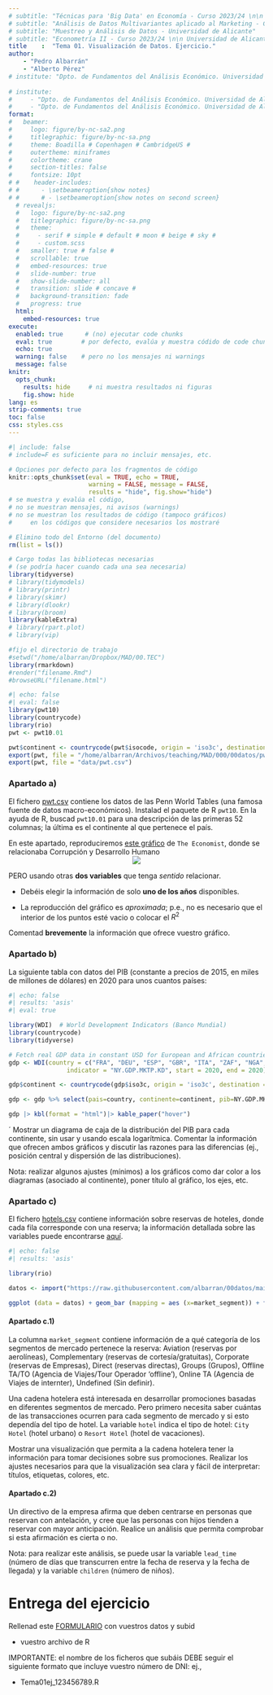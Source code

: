 ```yaml
---
# subtitle: "Técnicas para 'Big Data' en Economía - Curso 2023/24 \n\n Universidad de Alicante"
# subtitle: "Análisis de Datos Multivariantes aplicado al Marketing - Curso 2023/24 \n\n Universidad de Alicante"
# subtitle: "Muestreo y Análisis de Datos - Universidad de Alicante"
# subtitle: "Econometría II - Curso 2023/24 \n\n Universidad de Alicante"
title    :  "Tema 01. Visualización de Datos. Ejercicio."
author:  
    - "Pedro Albarrán"
    - "Alberto Pérez"
# institute: "Dpto. de Fundamentos del Análisis Económico. Universidad de Alicante"
   
# institute: 
#     - "Dpto. de Fundamentos del Análisis Económico. Universidad de Alicante"
#     - "Dpto. de Fundamentos del Análisis Económico. Universidad de Alicante"
format:
#   beamer:
#     logo: figure/by-nc-sa2.png
#     titlegraphic: figure/by-nc-sa.png
#     theme: Boadilla # Copenhagen # CambridgeUS #
#     outertheme: miniframes
#     colortheme: crane
#     section-titles: false
#     fontsize: 10pt
# #    header-includes:
# #      - \setbeameroption{show notes}
# #      # - \setbeameroption{show notes on second screen}
  # revealjs:
  #   logo: figure/by-nc-sa2.png
  #   titlegraphic: figure/by-nc-sa.png
  #   theme:
  #     - serif # simple # default # moon # beige # sky #
  #     - custom.scss
  #   smaller: true # false #
  #   scrollable: true
  #   embed-resources: true
  #   slide-number: true
  #   show-slide-number: all
  #   transition: slide # concave #
  #   background-transition: fade
  #   progress: true
  html: 
    embed-resources: true
execute:
  enabled: true      # (no) ejecutar code chunks
  eval: true        # por defecto, evalúa y muestra códido de code chunks
  echo: true
  warning: false    # pero no los mensajes ni warnings
  message: false
knitr:
  opts_chunk:
    results: hide     # ni muestra resultados ni figuras
    fig.show: hide
lang: es
strip-comments: true
toc: false
css: styles.css
---
```


```r
#| include: false
# include=F es suficiente para no incluir mensajes, etc.

# Opciones por defecto para los fragmentos de código
knitr::opts_chunk$set(eval = TRUE, echo = TRUE, 
                      warning = FALSE, message = FALSE,
                      results = "hide", fig.show="hide")
# se muestra y evalúa el código,
# no se muestran mensajes, ni avisos (warnings)
# no se muestran los resultados de código (tampoco gráficos)
#     en los códigos que considere necesarios los mostraré

# Elimino todo del Entorno (del documento)
rm(list = ls())       

# Cargo todas las bibliotecas necesarias
# (se podría hacer cuando cada una sea necesaria)
library(tidyverse)
# library(tidymodels)
# library(printr)
# library(skimr)
# library(dlookr)
# library(broom)
library(kableExtra)
# library(rpart.plot)
# library(vip)

#fijo el directorio de trabajo
#setwd("/home/albarran/Dropbox/MAD/00.TEC")
library(rmarkdown)
#render("filename.Rmd")     
#browseURL("filename.html")
```


```r
#| echo: false
#| eval: false
library(pwt10)
library(countrycode)
library(rio)
pwt <- pwt10.01

pwt$continent <- countrycode(pwt$isocode, origin = 'iso3c', destination = 'continent')
export(pwt, file = "/home/albarran/Archivos/teaching/MAD/000/00datos/pwt.csv")
export(pwt, file = "data/pwt.csv")

```


### Apartado a)

El fichero [pwt.csv](https://raw.githubusercontent.com/albarran/00datos/main/pwt.csv) contiene los datos de las Penn World Tables (una famosa fuente de datos macro-económicos). Instalad el paquete de R `pwt10`. En la ayuda de R, buscad `pwt10.01` para una descripción de las primeras 52 columnas; la última es el continente al que pertenece el país.
  
En este apartado, reproduciremos [este gráfico](http://www.economist.com/node/21541178) de `The Economist`, donde se relacionaba Corrupción y Desarrollo Humano
<center>
![](figure/Economist1.png)
</center>

PERO usando otras **dos variables** que tenga *sentido* relacionar. 

  +  Debéis elegir la información de solo **uno de los años** disponibles. 
  
  +  La reproducción del gráfico es *aproximada*; p.e., no es necesario que el interior de los puntos esté vacio o colocar el $R^2$
  

Comentad **brevemente** la información que ofrece vuestro gráfico.

### Apartado b)

La siguiente tabla con datos del PIB (constante a precios de 2015, en miles de millones de dólares) en 2020 para unos cuantos países:

```r
#| echo: false
#| results: 'asis'
#| eval: true

library(WDI)  # World Development Indicators (Banco Mundial)
library(countrycode)
library(tidyverse)

# Fetch real GDP data in constant USD for European and African countries
gdp <- WDI(country = c("FRA", "DEU", "ESP", "GBR", "ITA", "ZAF", "NGA", "AGO", "GHA", "EGY"), 
                indicator = "NY.GDP.MKTP.KD", start = 2020, end = 2020)

gdp$continent <- countrycode(gdp$iso3c, origin = 'iso3c', destination = 'continent')

gdp <- gdp %>% select(pais=country, continente=continent, pib=NY.GDP.MKTP.KD) %>%   mutate(pib = round(pib/1e9, 2))

gdp |> kbl(format = "html")|> kable_paper("hover")
```
´
Mostrar un diagrama de caja de la distribución del PIB para cada continente, sin usar y usando escala logarítmica. Comentar la información que ofrecen ambos gráficos y discutir las razones para las diferencias (ej., posición central y dispersión de las distribuciones).

Nota: realizar algunos ajustes (mínimos) a los gráficos como dar color a los diagramas (asociado al continente), poner título al gráfico, los ejes, etc. 


### Apartado c)

El fichero [hotels.csv](https://raw.githubusercontent.com/albarran/00datos/main/hotels.csv) contiene información sobre reservas de hoteles, donde cada fila corresponde con una reserva; la información detallada sobre las variables puede encontrarse [aquí](https://github.com/rfordatascience/tidytuesday/blob/master/data/2020/2020-02-11/readme.md). 

<!-- https://medium.com/@AnalystEmelda/using-data-visualizations-to-support-marketing-strategies-a50c807c10bb -->


```r
#| echo: false
#| results: 'asis'

library(rio)

datos <- import("https://raw.githubusercontent.com/albarran/00datos/main/hotels.csv")

ggplot (data = datos) + geom_bar (mapping = aes (x=market_segment)) + facet_wrap(~hotel)
```

#### Apartado c.1)

La columna `market_segment` contiene información de a qué categoría de los segmentos de mercado pertenece la reserva: Aviation (reservas por aerolíneas), Complementary (reservas de cortesía/gratuitas), Corporate (reservas de Empresas), Direct (reservas directas), Groups (Grupos), Offline TA/TO (Agencia de Viajes/Tour Operador 'offline'), Online TA (Agencia de Viajes de internter), Undefined (Sin definir). <!-- Podemos representar la distribución de reservas en cada segmento de la siguiente manera: 

```r
#| echo: true
#| results: 'asis'
# suponiendo que los datos están en un data frame llamado datos
ggplot (data = datos) + geom_bar (mapping = aes (x=market_segment))
```
-->

Una cadena hotelera está interesada en desarrollar promociones basadas en diferentes segmentos de mercado. Pero primero necesita saber cuántas de las transacciones ocurren para cada segmento de mercado y si esto dependía del tipo de hotel. La variable `hotel` indica el tipo de hotel: `City Hotel` (hotel urbano) o `Resort Hotel` (hotel de vacaciones). 

Mostrar una visualización que permita a la cadena hotelera tener la información para tomar decisiones sobre sus promociones. Realizar los ajustes necesarios para que la visualización sea clara y fácil de interpretar: títulos, etiquetas, colores, etc.

#### Apartado c.2)

Un directivo de la empresa afirma que deben centrarse en personas que reservan con antelación, y cree que las personas con hijos tienden a reservar con mayor anticipación. Realice un análisis que permita comprobar si esta afirmación es cierta o no. 

Nota: para realizar este análisis, se puede usar la variable `lead_time` (número de días que transcurren entre la fecha de reserva y la fecha de llegada) y la variable `children` (número de niños).

# Entrega del ejercicio

Rellenad este [FORMULARIO](https://docs.google.com/forms/d/e/1FAIpQLSccdbd-7YhwJ2jSEEYbu9tWg4cjkw2run1wBioaiza5B-f6kQ/viewform) con vuestros datos y subid 

  * vuestro archivo de R 

IMPORTANTE: el nombre de los ficheros que subáis DEBE  seguir el  siguiente formato que incluye vuestro número de DNI: ej.,

 * Tema01ej_123456789.R
  
